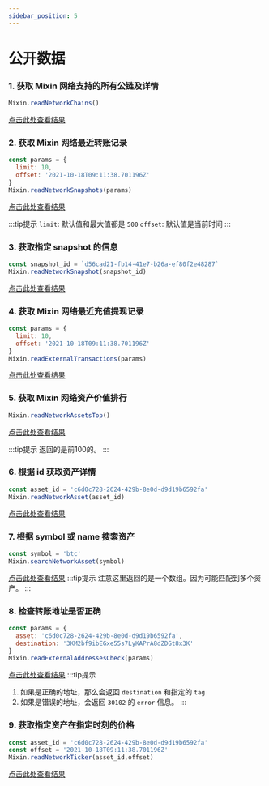 ```yaml
---
sidebar_position: 5
---
```


# 公开数据

### 1. 获取 Mixin 网络支持的所有公链及详情
```js
Mixin.readNetworkChains()
```
[点击此处查看结果](https://api.mixin.one/network/chains)

### 2. 获取 Mixin 网络最近转账记录
```js
const params = {
  limit: 10,
  offset: '2021-10-18T09:11:38.701196Z'
}
Mixin.readNetworkSnapshots(params)
```
[点击此处查看结果](https://api.mixin.one/network/snapshots?limit=10&offset=2021-10-18T09:11:38.701196Z)

:::tip提示
`limit`: 默认值和最大值都是 `500`
`offset`: 默认值是当前时间
:::

### 3. 获取指定 snapshot 的信息
```js
const snapshot_id = `d56cad21-fb14-41e7-b26a-ef80f2e48287`
Mixin.readNetworkSnapshot(snapshot_id)
```
[点击此处查看结果](https://api.mixin.one/network/snapshots/d56cad21-fb14-41e7-b26a-ef80f2e48287)

### 4. 获取 Mixin 网络最近充值提现记录
```js
const params = {
  limit: 10,
  offset: '2021-10-18T09:11:38.701196Z'
}
Mixin.readExternalTransactions(params)
```
[点击此处查看结果](https://api.mixin.one/external/transactions)


### 5. 获取 Mixin 网络资产价值排行
```js
Mixin.readNetworkAssetsTop()
```
[点击此处查看结果](https://api.mixin.one/network/assets/top)

:::tip提示
返回的是前100的。
:::

### 6. 根据 id 获取资产详情
```js
const asset_id = 'c6d0c728-2624-429b-8e0d-d9d19b6592fa'
Mixin.readNetworkAsset(asset_id)
```
[点击此处查看结果](https://api.mixin.one/network/assets/c6d0c728-2624-429b-8e0d-d9d19b6592fa)


### 7. 根据 symbol 或 name 搜索资产
```js
const symbol = 'btc'
Mixin.searchNetworkAsset(symbol)
```
[点击此处查看结果](https://api.mixin.one/network/assets/search/btc)
:::tip提示
注意这里返回的是一个数组。因为可能匹配到多个资产。
:::

### 8. 检查转账地址是否正确
```js
const params = {
  asset: 'c6d0c728-2624-429b-8e0d-d9d19b6592fa',
  destination: '3KM2bf9ibEGxe55s7LyKAPrA8dZDGt8x3K'
}
Mixin.readExternalAddressesCheck(params)
```
[点击此处查看结果](https://api.mixin.one/external/addresses/check?asset=c6d0c728-2624-429b-8e0d-d9d19b6592fa&destination=3KM2bf9ibEGxe55s7LyKAPrA8dZDGt8x3)
:::tip提示
1. 如果是正确的地址，那么会返回 `destination` 和指定的 `tag`
2. 如果是错误的地址，会返回 `30102` 的 `error` 信息。
:::

### 9. 获取指定资产在指定时刻的价格
```js
const asset_id = 'c6d0c728-2624-429b-8e0d-d9d19b6592fa'
const offset = '2021-10-18T09:11:38.701196Z'
Mixin.readNetworkTicker(asset_id,offset)
```
[点击此处查看结果](https://api.mixin.one/network/ticker?asset=c6d0c728-2624-429b-8e0d-d9d19b6592fa&offset=2021-10-18T09:11:38.701196Z)




